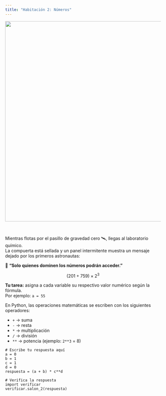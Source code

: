 ```yaml
---
title: "Habitación 2: Números"
---
```



<center>
<img src="./img/sala_02.png" width="650">
</center>

<br/>

Mientras flotas por el pasillo de gravedad cero 🛰️, llegas al laboratorio químico.  
La compuerta está sellada y un panel intermitente muestra un mensaje dejado por los primeros astronautas:

🧩 **"Solo quienes dominen los números podrán acceder."**

<div class="d-flex justify-content-center">
<div class="alert alert-warning text-center font-weight-bold">
$$
(201 + 759) \times 2^{3}
$$
</div>
</div>

<div class="alert alert-info">
**Tu tarea:** asigna a cada variable su respectivo valor numérico según la fórmula.  
Por ejemplo: `a = 55`
</div>

::: {.callout-tip title="Operaciones matemáticas en Python" collapse="true"}
En Python, las operaciones matemáticas se escriben con los siguientes operadores:  

* `+` → suma  
* `-` → resta  
* `*` → multiplicación  
* `/` → división  
* `**` → potencia (ejemplo: `2**3` = 8)
:::

```pyodide-python
# Escribe tu respuesta aquí
a = 0
b = 1
c = 1
d = 0
respuesta = (a + b) * c**d

# Verifica la respuesta
import verificar
verificar.salon_2(respuesta)
````
